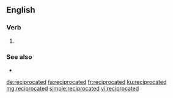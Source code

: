 ==English==

===Verb===
{{head|en|verb form}}

# {{en-past of|reciprocate}}

===See also===
* {{l|en|reciprocal}}

[[de:reciprocated]]
[[fa:reciprocated]]
[[fr:reciprocated]]
[[ku:reciprocated]]
[[mg:reciprocated]]
[[simple:reciprocated]]
[[vi:reciprocated]]